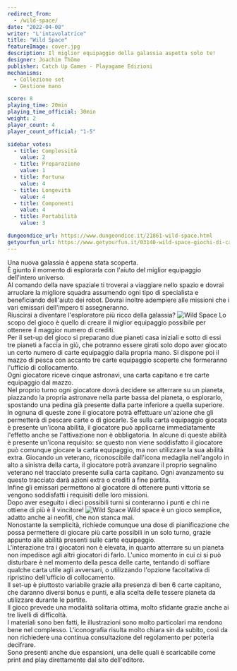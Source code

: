 ```yaml
---
redirect_from:
  - /wild-space/
date: "2022-04-08"
writer: "L'intavolatrice"
title: "Wild Space"
featureImage: cover.jpg
description: Il miglior equipaggio della galassia aspetta solo te!
designer: Joachim Thôme
publisher: Catch Up Games - Playagame Edizioni
mechanisms:
  - Collezione set
  - Gestione mano

score: 8
playing_time: 20min
playing_time_official: 30min
weight: 2
player_count: 4
player_count_official: "1-5"

sidebar_votes:
  - title: Complessità
    value: 2
  - title: Preparazione
    value: 1
  - title: Fortuna
    value: 4
  - title: Longevità
    value: 4
  - title: Componenti
    value: 4
  - title: Portabilità
    value: 3

dungeondice_url: https://www.dungeondice.it/21861-wild-space.html
getyourfun_url: https://www.getyourfun.it/03140-wild-space-giochi-di-carte.html
---
```


<Setting>
  Una nuova galassia è appena stata scoperta. <br />
  È giunto il momento di esplorarla con l'aiuto del miglior equipaggio dell'intero
  universo.
  <br />
  Al comando della nave spaziale ti troverai a viaggiare nello spazio e dovrai arruolare
  la migliore squadra assumendo ogni tipo di specialista e beneficiando dell'aiuto
  dei robot. Dovrai inoltre adempiere alle missioni che i vari emissari dell'impero
  ti assegneranno.
  <br />
  Riuscirai a diventare l'esploratore più ricco della galassia?
</Setting>

<img src="./game1.jpg" alt="Wild Space" />

<Rules>
  Lo scopo del gioco è quello di creare il miglior equipaggio possibile per
  ottenere il maggior numero di crediti.
  <br />
  Per il set-up del gioco si preparano due pianeti casa iniziali e sotto di essi
  tre pianeti a faccia in giù, che potranno essere girati solo dopo aver giocato
  un certo numero di carte equipaggio dalla propria mano. Si dispone poi il
  mazzo di pesca con accanto tre carte equipaggio scoperte che formeranno
  l'ufficio di collocamento.
  <br />
  Ogni giocatore riceve cinque astronavi, una carta capitano e tre carte
  equipaggio dal mazzo.
  <br />
  Nel proprio turno ogni giocatore dovrà decidere se atterrare su un pianeta,
  piazzando la propria astronave nella parte bassa del pianeta, o esplorarlo,
  spostando una pedina già presente dalla parte inferiore a quella superiore. In
  ognuna di queste zone il giocatore potrà effettuare un'azione che gli
  permetterà di pescare carte o di giocarle. Se sulla carta equipaggio giocata è
  presente un'icona abilità, il giocatore può applicarne immediatamente
  l'effetto anche se l'attivazione non è obbligatoria. In alcune di queste
  abilità è presente un'icona requisito: se questo non viene soddisfatto il
  giocatore può comunque giocare la carta equipaggio, ma non utilizzare la sua
  abilità extra. Giocando un veterano, riconoscibile dall'icona medaglia
  nell'angolo in alto a sinistra della carta, il giocatore potrà avanzare il
  proprio segnalino veterano nel tracciato presente sulla carta capitano. Ogni
  avanzamento su questo tracciato darà azioni extra o crediti a fine partita.
  <br />
  Infine gli emissari permettono al giocatore di ottenere punti vittoria se
  vengono soddisfatti i requisiti delle loro missioni.
  <br />
  Dopo aver eseguito i dieci possibili turni si conteranno i punti e chi ne
  ottiene di più è il vincitore!
</Rules>

<img src="./game2.jpg" alt="Wild Space" />

<Feedback>
  Wild space è un gioco semplice, adatto anche ai neofiti, che non stanca mai.
  <br />
  Nonostante la semplicità, richiede comunque una dose di pianificazione che
  possa permettere di giocare più carte possibili in un solo turno, grazie
  appunto alle abilità presenti sulle carte equipaggio.
  <br />
  L'interazione tra i giocatori non è elevata, in quanto atterrare su un pianeta
  non impedisce agli altri giocatori di farlo. L'unico momento in cui ci si può
  disturbare è nel momento della pesca delle carte, tentando di soffiare qualche
  carta utile agli avversari, o utilizzando l'opzione facoltativa di ripristino
  dell'ufficio di collocamento.
  <br />
  Il set-up è piuttosto variabile grazie alla presenza di ben 6 carte capitano,
  che daranno diversi bonus e punti, e alla scelta delle tessere pianeta da
  utilizzare durante le partite.
  <br />
  Il gioco prevede una modalità solitaria ottima, molto sfidante grazie anche ai
  tre livelli di difficoltà.
  <br />
  I materiali sono ben fatti, le illustrazioni sono molto particolari ma rendono
  bene nel complesso. L'iconografia risulta molto chiara sin da subito, così da
  non richiedere una continua consultazione del regolamento per poterla
  decifrare.
  <br />
  Sono presenti anche due espansioni, una delle quali è scaricabile come print
  and play direttamente dal sito dell'editore.
</Feedback>

<Instagram id="CcFmCA7jHRW" />
